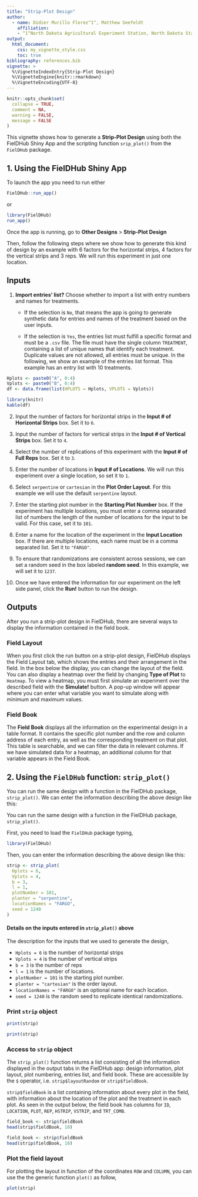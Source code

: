 ```yaml
---
title: "Strip-Plot Design"
author: 
  - name: Didier Murillo Florez^1^, Matthew Seefeldt
    affiliation: 
    - ^1^North Dakota Agricultural Experiment Station, North Dakota State University, USA.
output:
  html_document:
    css: my_vignette_style.css
    toc: true
bibliography: references.bib
vignette: >
  %\VignetteIndexEntry{Strip-Plot Design}
  %\VignetteEngine{knitr::rmarkdown}
  %\VignetteEncoding{UTF-8}
---
```


```r
knitr::opts_chunk$set(
  collapse = TRUE,
  comment = NA,
  warning = FALSE, 
  message = FALSE
)
```

This vignette shows how to generate a **Strip-Plot Design** using both the FielDHub Shiny App and the scripting function `srip_plot()` from the `FielDHub` package.

## 1. Using the FielDHub Shiny App

To launch the app you need to run either

```r
FielDHub::run_app()
```

or

```r
library(FielDHub)
run_app()
```

Once the app is running, go to **Other Designs** > **Strip-Plot Design**

Then, follow the following steps where we show how to generate this kind of design by an example with 6 factors for the horizontal strips, 4 factors for the vertical strips and  3 reps. We will run this experiment in just one location.

## Inputs

1. **Import entries' list?** Choose whether to import a list with entry numbers and names for treatments.
    * If the selection is `No`, that means the app is going to generate synthetic data for entries and names of the treatment based on the user inputs.

    * If the selection is `Yes`, the entries list must fulfill a specific format and must be a `.csv` file. The file must have the single column `TREATMENT`, containing a list of unique names that identify each treatment. Duplicate values are not allowed, all entries must be unique. In the following, we show an example of the entries list format. This example has an entry list with 10 treatments. 

```r
Hplots <- paste0("A", 0:4)
Vplots <- paste0("B", 0:4)
df <- data.frame(list(HPLOTS = Hplots, VPLOTS = Vplots)) 
```


```r
library(knitr)
kable(df)
```

2. Input the number of factors for horizontal strips in the **Input # of Horizontal Strips** box. Set it to `6`.

3. Input the number of factors for vertical strips in the **Input # of Vertical Strips** box. Set it to `4`.

3. Select the number of replications of this experiment with the **Input # of Full Reps** box. Set it to `3`.

4. Enter the number of locations in **Input # of Locations**. We will run this experiment over a single location, so set it to `1`.

5. Select `serpentine` or `cartesian` in the **Plot Order Layout**. For this example we will use the default `serpentine` layout.

6. Enter the starting plot number in the **Starting Plot Number** box. If the experiment has multiple locations, you must enter a comma separated list of numbers the length of the number of locations for the input to be valid. For this case, set it to `101`.

7. Enter a name for the location of the experiment in the **Input Location** box. If there are multiple locations, each name must be in a comma separated list. Set it to `"FARGO"`.

8. To ensure that randomizations are consistent across sessions, we can set a random seed in the box labeled **random seed**. In this example, we will set it to `1237`. 

9. Once we have entered the information for our experiment on the left side panel, click the **Run!** button to run the design.  

## Outputs

After you run a strip-plot design in FielDHub, there are several ways to display the information contained in the field book. 

### Field Layout

When you first click the run button on a strip-plot design, FielDHub displays the Field Layout tab, which shows the entries and their arrangement in the field. In the box below the display, you can change the layout of the field. 
You can also display a heatmap over the field by changing **Type of Plot** to `Heatmap`. To view a heatmap, you must first simulate an experiment over the described field with the **Simulate!** button. A pop-up window will appear where you can enter what variable you want to simulate along with minimum and maximum values. 

### Field Book

The **Field Book** displays all the information on the experimental design in a table format. It contains the specific plot number and the row and column address of each entry, as well as the corresponding treatment on that plot. This table is searchable, and we can filter the data in relevant columns. If we have simulated data for a heatmap, an additional column for that variable appears in the Field Book. 

## 2. Using the `FielDHub` function: `strip_plot()`

You can run the same design with a function in the FielDHub package, `strip_plot()`. We can enter the information describing the above design like this:


You can run the same design with a function in the FielDHub package, `strip_plot()`.

First, you need to load the `FielDHub` package typing,

```r
library(FielDHub)
```

Then, you can enter the information describing the above design like this:

```r
strip <- strip_plot(
  Hplots = 6,
  Vplots = 4, 
  b = 3,
  l = 1,  
  plotNumber = 101, 
  planter = "serpentine",
  locationNames = "FARGO",
  seed = 1240
)
```

#### Details on the inputs entered in `strip_plot()` above

The description for the inputs that we used to generate the design,

*   `Hplots = 6` is the number of horizontal strips
*   `Vplots = 4` is the number of vertical strips
*   `b = 3` is the number of reps
*   `l = 1` is the number of locations.
*   `plotNumber = 101` is the starting plot number.
*   `planter = "cartesian"` is the order layout.
*   `locationNames = "FARGO"` is an optional name for each location.
*   `seed = 1240` is the random seed to replicate identical randomizations.

### Print `strip` object

```r
print(strip)
```

```r
print(strip)
```

### Access to `strip` object

The `strip_plot()` function returns a list consisting of all the information displayed in the output tabs in the FielDHub app: design information, plot layout, plot numbering, entries list, and field book. These are accessible by the `$` operator, i.e. `strip$layoutRandom` or `strip$fieldBook`. 

`strip$fieldBook` is a list containing information about every plot in the field, with information about the location of the plot and the treatment in each plot. As seen in the output below, the field book has columns for `ID`, `LOCATION`, `PLOT`, `REP`, `HSTRIP`, `VSTRIP`, and `TRT_COMB`.


```r
field_book <- strip$fieldBook
head(strip$fieldBook, 10)
```

```r
field_book <- strip$fieldBook
head(strip$fieldBook, 10)
```

### Plot the field layout

For plotting the layout in function of the coordinates `ROW` and `COLUMN`, you can use the the generic function `plot()` as follow,

```r
plot(strip)
```

<br>
<br>
<br>
